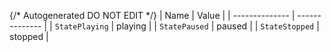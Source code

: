 {/* Autogenerated DO NOT EDIT  */}
| Name           | Value          |
| -------------- | -------------- |
| `StatePlaying` | playing        |
| `StatePaused`  | paused         |
| `StateStopped` | stopped        |